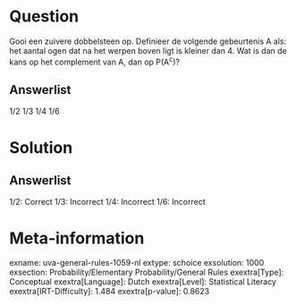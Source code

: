 Question
========

Gooi een zuivere dobbelsteen op. Definieer de volgende gebeurtenis A
als: het aantal ogen dat na het werpen boven ligt is kleiner dan 4. Wat
is dan de kans op het complement van A, dan op P(A^c^)?

Answerlist
----------

1/2
1/3
1/4
1/6

Solution
========

Answerlist
----------

1/2: Correct
1/3: Incorrect
1/4: Incorrect
1/6: Incorrect

Meta-information
================
exname: uva-general-rules-1059-nl
extype: schoice
exsolution: 1000
exsection: Probability/Elementary Probability/General Rules
exextra[Type]: Conceptual
exextra[Language]: Dutch
exextra[Level]: Statistical Literacy
exextra[IRT-Difficulty]: 1.484
exextra[p-value]: 0.8623
